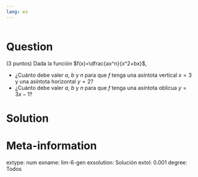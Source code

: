 ```yaml
---
lang: es
---
```


```r
```

Question
========
(3 puntos) Dada la función $f(x)=\dfrac{ax^n}{x^2+bx}$, 

- ¿Cuánto debe valer $a$, $b$ y $n$ para que $f$ tenga una asíntota vertical $x=3$ y una asíntota horizontal $y=2$?
- ¿Cuánto debe valer $a$, $b$ y $n$ para que $f$ tenga una asíntota oblicua $y=3x-1$?

Solution
========


Meta-information
================
extype: num
exname: lim-6-gen
exsolution: Solución
extol: 0.001
degree: Todos
